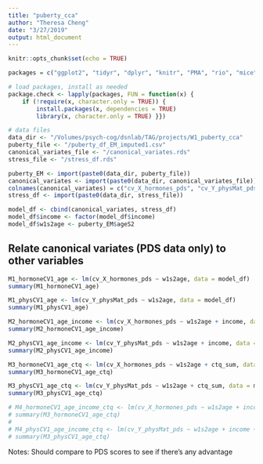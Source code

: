 ```yaml
---
title: "puberty_cca"
author: "Theresa Cheng"
date: "3/27/2019"
output: html_document
---
```


```r
knitr::opts_chunk$set(echo = TRUE)

packages = c("ggplot2", "tidyr", "dplyr", "knitr", "PMA", "rio", "mice", "miceadds")

# load packages, install as needed
package.check <- lapply(packages, FUN = function(x) {
    if (!require(x, character.only = TRUE)) {
        install.packages(x, dependencies = TRUE)
        library(x, character.only = TRUE) }})
```

```r

# data files
data_dir <- "/Volumes/psych-cog/dsnlab/TAG/projects/W1_puberty_cca"
puberty_file <- "/puberty_df_EM_imputed1.csv"
canonical_variates_file <- "/canonical_variates.rds"
stress_file <- "/stress_df.rds"

puberty_EM <- import(paste0(data_dir, puberty_file))
canonical_variates <- import(paste0(data_dir, canonical_variates_file))
colnames(canonical_variates) = c("cv_X_hormones_pds", "cv_Y_physMat_pds", "cv_X_hormones_pbip", "cv_Y_physMat_pbip")
stress_df <- import(paste0(data_dir, stress_file))

model_df <- cbind(canonical_variates, stress_df)
model_df$income <- factor(model_df$income)
model_df$w1s2age <- puberty_EM$ageS2

```

## Relate canonical variates (PDS data only) to other variables

```r

M1_hormoneCV1_age <- lm(cv_X_hormones_pds ~ w1s2age, data = model_df)
summary(M1_hormoneCV1_age)

M1_physCV1_age <- lm(cv_Y_physMat_pds ~ w1s2age, data = model_df)
summary(M1_physCV1_age)

M2_hormoneCV1_age_income <- lm(cv_X_hormones_pds ~ w1s2age + income, data = model_df)
summary(M2_hormoneCV1_age_income)

M2_physCV1_age_income <- lm(cv_Y_physMat_pds ~ w1s2age + income, data = model_df)
summary(M2_physCV1_age_income)

M3_hormoneCV1_age_ctq <- lm(cv_X_hormones_pds ~ w1s2age + ctq_sum, data = model_df)
summary(M3_hormoneCV1_age_ctq)

M3_physCV1_age_ctq <- lm(cv_Y_physMat_pds ~ w1s2age + ctq_sum, data = model_df)
summary(M3_physCV1_age_ctq)

# M4_hormoneCV1_age_income_ctq <- lm(cv_X_hormones_pds ~ w1s2age + income + ctq_sum, data = model_df)
# summary(M3_hormoneCV1_age_ctq)
# 
# M4_physCV1_age_income_ctq <- lm(cv_Y_physMat_pds ~ w1s2age + income + ctq_sum, data = model_df)
# summary(M3_physCV1_age_ctq)

```


Notes: Should compare to PDS scores to see if there's any advantage